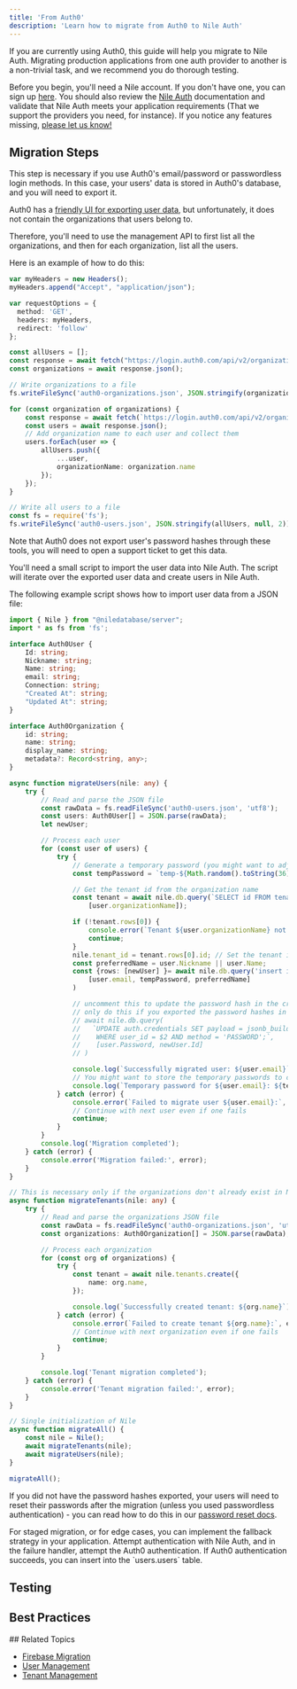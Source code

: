 ```yaml
---
title: 'From Auth0'
description: 'Learn how to migrate from Auth0 to Nile Auth'
---
```


If you are currently using Auth0, this guide will help you migrate to Nile Auth.
Migrating production applications from one auth provider to another is a non-trivial task, 
and we recommend you do thorough testing.

Before you begin, you'll need a Nile account. If you don't have one, you can sign up [here](https://console.thenile.dev). 
You should also review the [Nile Auth](/auth/introduction) documentation and validate that Nile Auth meets 
your application requirements (That we support the providers you need, for instance). If you notice any features missing, [please let us know!](https://github.com/orgs/niledatabase/discussions?discussions_q=label%3Aauth)

## Migration Steps
<Steps>

<Step title="Export User Data from Auth0">
This step is necessary if you use Auth0's email/password or passwordless login methods. 
In this case, your users' data is stored in Auth0's database, and you will need to export it.

Auth0 has a [friendly UI for exporting user data](https://auth0.com/docs/manage-users/user-migration/user-import-export-extension), but unfortunately, it does not contain the organizations that users belong to.

Therefore, you'll need to use the management API to first list all the organizations, and then for each organization, 
list all the users.

Here is an example of how to do this:

```typescript [expandable]
var myHeaders = new Headers();
myHeaders.append("Accept", "application/json");

var requestOptions = {
  method: 'GET',
  headers: myHeaders,
  redirect: 'follow'
};

const allUsers = [];
const response = await fetch("https://login.auth0.com/api/v2/organizations", requestOptions);
const organizations = await response.json();

// Write organizations to a file
fs.writeFileSync('auth0-organizations.json', JSON.stringify(organizations, null, 2));

for (const organization of organizations) {
    const response = await fetch(`https://login.auth0.com/api/v2/organizations/${organization.id}/users`, requestOptions);
    const users = await response.json();
    // Add organization name to each user and collect them
    users.forEach(user => {
        allUsers.push({
            ...user,
            organizationName: organization.name
        });
    });
}

// Write all users to a file
const fs = require('fs');
fs.writeFileSync('auth0-users.json', JSON.stringify(allUsers, null, 2));
```

Note that Auth0 does not export user's password hashes through these tools, you will need to open a support ticket to get 
this data.
</Step>

<Step title="Import User Data into Nile Auth">

You'll need a small script to import the user data into Nile Auth. 
The script will iterate over the exported user data and create users in Nile Auth.

The following example script shows how to import user data from a JSON file:

```typescript [expandable]
import { Nile } from "@niledatabase/server";
import * as fs from 'fs';

interface Auth0User {
    Id: string;
    Nickname: string;
    Name: string;
    email: string;
    Connection: string;
    "Created At": string;
    "Updated At": string;
}

interface Auth0Organization {
    id: string;
    name: string;
    display_name: string;
    metadata?: Record<string, any>;
}

async function migrateUsers(nile: any) {
    try {
        // Read and parse the JSON file
        const rawData = fs.readFileSync('auth0-users.json', 'utf8');
        const users: Auth0User[] = JSON.parse(rawData);
        let newUser;

        // Process each user
        for (const user of users) {
            try {
                // Generate a temporary password (you might want to adjust this strategy)
                const tempPassword = `temp-${Math.random().toString(36).slice(-8)}`;

                // Get the tenant id from the organization name
                const tenant = await nile.db.query(`SELECT id FROM tenants WHERE name = $1`, 
                    [user.organizationName]);

                if (!tenant.rows[0]) {
                    console.error(`Tenant ${user.organizationName} not found`);
                    continue;
                }
                nile.tenant_id = tenant.rows[0].id; // Set the tenant id so the user is created in the correct tenant
                const preferredName = user.Nickname || user.Name;
                const {rows: [newUser] }= await nile.db.query('insert into users.users (email, password, preferredName) values ($1, $2, $3) returning *', 
                    [user.email, tempPassword, preferredName]
                )

                // uncomment this to update the password hash in the credentials table
                // only do this if you exported the password hashes in bcrypt format
                // await nile.db.query(
                //   `UPDATE auth.credentials SET payload = jsonb_build_object('crypt', 'crypt-bf/8', 'hash', $1) 
                //    WHERE user_id = $2 AND method = 'PASSWORD';`,
                //    [user.Password, newUser.Id]
                // )

                console.log(`Successfully migrated user: ${user.email}`);
                // You might want to store the temporary passwords to communicate them to users
                console.log(`Temporary password for ${user.email}: ${tempPassword}`);
            } catch (error) {
                console.error(`Failed to migrate user ${user.email}:`, error);
                // Continue with next user even if one fails
                continue;
            }
        }
        console.log('Migration completed');
    } catch (error) {
        console.error('Migration failed:', error);
    }
}

// This is necessary only if the organizations don't already exist in Nile
async function migrateTenants(nile: any) {
    try {
        // Read and parse the organizations JSON file
        const rawData = fs.readFileSync('auth0-organizations.json', 'utf8');
        const organizations: Auth0Organization[] = JSON.parse(rawData);

        // Process each organization
        for (const org of organizations) {
            try {
                const tenant = await nile.tenants.create({
                    name: org.name,
                });

                console.log(`Successfully created tenant: ${org.name}`);
            } catch (error) {
                console.error(`Failed to create tenant ${org.name}:`, error);
                // Continue with next organization even if one fails
                continue;
            }
        }

        console.log('Tenant migration completed');
    } catch (error) {
        console.error('Tenant migration failed:', error);
    }
}

// Single initialization of Nile
async function migrateAll() {
    const nile = Nile();
    await migrateTenants(nile);
    await migrateUsers(nile);
}

migrateAll();
```

If you did not have the password hashes exported, your users will need to reset their passwords after the migration (unless you used passwordless authentication) - you can read how to do this in our [password reset docs](/auth/email/password).

<Tip>
For staged migration, or for edge cases, you can implement the fallback strategy in your application. Attempt authentication with 
Nile Auth, and in the failure handler, attempt the Auth0 authentication. If Auth0 authentication succeeds, 
you can insert into the `users.users` table.
</Tip>
</Step>
  <Step title="Migrate Social Providers">
    <AuthMigrationSocial identity_provider="Auth0" />
  </Step>
</Steps>

## Testing

<AuthMigrationTesting />

## Best Practices

<AuthMigrationBestPractices />
## Related Topics

- [Firebase Migration](/auth/migration/fromfirebase)
- [User Management](/auth/concepts/users)
- [Tenant Management](/auth/concepts/tenants) 